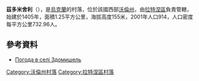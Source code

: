 {{coord|51|37|13|N|24|24|58|E|scale:30000|display=title}}

'''茲多米舍利'''（{{lang-uk|Здомишель}}），是[[烏克蘭|烏克蘭]]的村落，位於該國西部[[沃倫州|沃倫州]]，由[[拉特涅區|拉特涅區]]負責管轄，始建於1405年，面積1.25平方公里，海拔高度155米，2001年人口914，人口密度每平方公里732.96人。

==參考資料==
* [http://weather.in.ua/ua/volynskaja/8782 Погода в селі Здомишель] {{Wayback|url=http://weather.in.ua/ua/volynskaja/8782 |date=20160305092533 }}

[[Category:沃倫州村落|Category:沃倫州村落]]
[[Category:拉特涅區村落|Category:拉特涅區村落]]


{{Volyn-geo-stub}}
